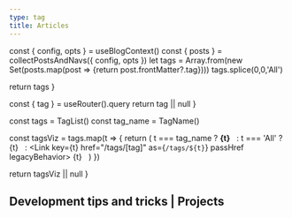 ```yaml
---
type: tag
title: Articles
---
```



  const { config, opts } = useBlogContext()
  const { posts } = collectPostsAndNavs({ config, opts })
  let tags = Array.from(new Set(posts.map(post => {return post.frontMatter?.tag})))
  tags.splice(0,0,'All')

  return tags
}

  const { tag } = useRouter().query
  return tag || null
}

  const tags = TagList()
  const tag_name = TagName()

  const tagsViz = tags.map(t => {
    return (
        t === tag_name ?
        <span>
          <span
            className="
                nx-select-none
                nx-rounded-md
                nx-px-1
                nx-text-sm
                nx-text-gray-600
                dark:nx-text-gray-400
            "
            >
            <strong>{t}</strong>
          </span>
          &nbsp;
        </span>
        :
        t === 'All' ? 
        <span>
          <Link key={t} href="/posts" passHref legacyBehavior>
            <a
            className="
                nx-select-none
                nx-rounded-md
                nx-bg-gray-200
                nx-px-1
                nx-text-sm
                nx-text-gray-400
                nx-transition-colors
                hover:nx-bg-gray-300
                hover:nx-text-gray-500
                dark:nx-bg-gray-600
                dark:nx-text-gray-300
                dark:hover:nx-bg-gray-700
                dark:hover:nx-text-gray-200
            "
            >
            {t}
            </a>
          </Link>
          &nbsp;
        </span>
        :
        <span>
          <Link key={t} href="/tags/[tag]" as={`/tags/${t}`} passHref legacyBehavior>
            <a
            className="
                nx-select-none
                nx-rounded-md
                nx-bg-gray-200
                nx-px-1
                nx-text-sm
                nx-text-gray-400
                nx-transition-colors
                hover:nx-bg-gray-300
                hover:nx-text-gray-500
                dark:nx-bg-gray-600
                dark:nx-text-gray-300
                dark:hover:nx-bg-gray-700
                dark:hover:nx-text-gray-200
            "
            >
            {t}
            </a>
          </Link>
          &nbsp;
        </span>
    )
  })

  return tagsViz || null
}

## Development tips and tricks | Projects
<div className="nx-not-prose nx-flex nx-flex-wrap nx-items-center nx-gap-1">
<TagEmbed />
</div>